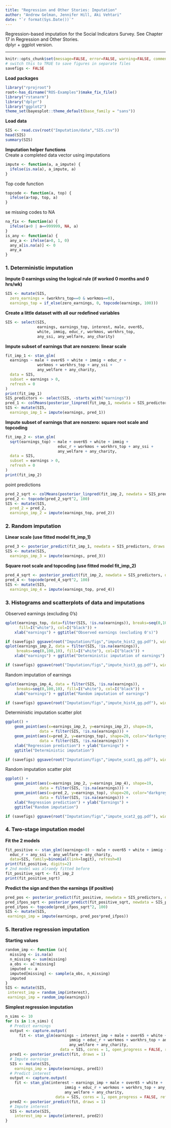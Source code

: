 ```yaml
---
title: "Regression and Other Stories: Imputation"
author: "Andrew Gelman, Jennifer Hill, Aki Vehtari"
date: "`r format(Sys.Date())`"
---
```

Regression-based imputation for the Social Indicators Survey. See
Chapter 17 in Regression and Other Stories.<br>
dplyr + ggplot version. 

-------------


```r
knitr::opts_chunk$set(message=FALSE, error=FALSE, warning=FALSE, comment=NA)
# switch this to TRUE to save figures in separate files
savefigs <- FALSE
```

**Load packages**

```r
library("rprojroot")
root<-has_dirname("ROS-Examples")$make_fix_file()
library("rstanarm")
library("dplyr")
library("ggplot2")
theme_set(bayesplot::theme_default(base_family = "sans"))
```

**Load data**

```r
SIS <- read.csv(root("Imputation/data","SIS.csv"))
head(SIS)
summary(SIS)
```

**Imputation helper functions**</br>
Create a completed data vector using imputations

```r
impute <- function(a, a_impute) {
  ifelse(is.na(a), a_impute, a)
}
```

Top code function

```r
topcode <- function(a, top) {
  ifelse(a>top, top, a)
}
```

se missing codes to NA

```r
na_fix <- function(a) {
  ifelse(a<0 | a==999999, NA, a)
}
is_any <- function(a) {
  any_a <- ifelse(a>0, 1, 0)
  any_a[is.na(a)] <- 0
  any_a
}
```

### 1.  Deterministic imputation
**Impute 0 earnings using the logical rule (if worked 0 months and 0 hrs/wk)**

```r
SIS <- mutate(SIS,
  zero_earnings = (workhrs_top==0 & workmos==0),
  earnings_top = if_else(zero_earnings, 0, topcode(earnings, 100)))
```

**Create a little dataset with all our redefined variables**

```r
SIS <- select(SIS,
              earnings, earnings_top, interest, male, over65,
              white, immig, educ_r, workmos, workhrs_top,
              any_ssi, any_welfare, any_charity)
```

**Impute subset of earnings that are nonzero:  linear scale**

```r
fit_imp_1 <- stan_glm(
  earnings ~ male + over65 + white + immig + educ_r +
              workmos + workhrs_top + any_ssi +
              any_welfare + any_charity,
  data = SIS,
  subset = earnings > 0,
  refresh = 0
)
print(fit_imp_1)
SIS_predictors <- select(SIS, -starts_with("earnings"))
pred_1 <- colMeans(posterior_linpred(fit_imp_1, newdata = SIS_predictors))
SIS <- mutate(SIS,
  earnings_imp_1 = impute(earnings, pred_1))
```

**Impute subset of earnings that are nonzero:  square root scale and topcoding**

```r
fit_imp_2 <- stan_glm(
  sqrt(earnings_top) ~ male + over65 + white + immig +
                       educ_r + workmos + workhrs_top + any_ssi +
                       any_welfare + any_charity,
  data = SIS,
  subset = earnings > 0,
  refresh = 0
)
print(fit_imp_2)
```

point predictions

```r
pred_2_sqrt <- colMeans(posterior_linpred(fit_imp_2, newdata = SIS_predictors))
pred_2 <- topcode(pred_2_sqrt^2, 100)
SIS <- mutate(SIS,
  pred_2 = pred_2,
  earnings_imp_2 = impute(earnings_top, pred_2))
```

### 2.  Random imputation
**Linear scale (use fitted model fit_imp_1)**

```r
pred_3 <- posterior_predict(fit_imp_1, newdata = SIS_predictors, draws = 1)
SIS <- mutate(SIS,
  earnings_imp_3 = impute(earnings, pred_3))
```

**Square root scale and topcoding (use fitted model fit_imp_2)**

```r
pred_4_sqrt <- posterior_predict(fit_imp_2, newdata = SIS_predictors, draws = 1)
pred_4 <- topcode(pred_4_sqrt^2, 100)
SIS <- mutate(SIS,
  earnings_imp_4 = impute(earnings_top, pred_4))
```

### 3.  Histograms and scatterplots of data and imputations

Observed earnings (excluding 0's)

```r
qplot(earnings_top, data=filter(SIS, !is.na(earnings)), breaks=seq(0,100,10),
      fill=I("white"), col=I("black")) +
    xlab("earnings") + ggtitle("Observed earnings (excluding 0's)")
```
```r
if (savefigs) ggsave(root("Imputation/figs","impute_hist2_gg.pdf"), width = 5, height = 4)
qplot(earnings_imp_2, data = filter(SIS, !is.na(earnings)),
     breaks=seq(0,100,10), fill=I("white"), col=I("black")) +
    xlab("earnings") + ggtitle("Deterministic imputation of earnings")
```
```r
if (savefigs) ggsave(root("Imputation/figs","impute_hist3_gg.pdf"), width = 5, height = 4)
```

Random imputation of earnings

```r
qplot(earnings_imp_4, data = filter(SIS, !is.na(earnings)),
     breaks=seq(0,100,10), fill=I("white"), col=I("black")) +
    xlab("earnings") + ggtitle("Random imputation of earnings")
```
```r
if (savefigs) ggsave(root("Imputation/figs","impute_hist4_gg.pdf"), width = 5, height = 4)
```

Deterministic imputation scatter plot

```r
ggplot() + 
    geom_point(aes(x=earnings_imp_2, y=earnings_imp_2), shape=19,
               data = filter(SIS, !is.na(earnings))) +
    geom_point(aes(x=pred_2, y=earnings_top), shape=20, color="darkgrey",
               data = filter(SIS, !is.na(earnings))) +
    xlab("Regression prediction") + ylab("Earnings") +
    ggtitle("Deterministic imputation")
```
```r
if (savefigs) ggsave(root("Imputation/figs","impute_scat1_gg.pdf"), width = 5, height = 4)
```

Random imputation scatter plot

```r
ggplot() + 
    geom_point(aes(x=earnings_imp_2, y=earnings_imp_4), shape=19,
               data = filter(SIS, !is.na(earnings))) +
    geom_point(aes(x=pred_2, y=earnings_top), shape=20, color="darkgrey",
               data = filter(SIS, !is.na(earnings))) +
    xlab("Regression prediction") + ylab("Earnings") +
    ggtitle("Random imputation")
```
```r
if (savefigs) ggsave(root("Imputation/figs","impute_scat2_gg.pdf"), width = 5, height = 4)
```

### 4. Two-stage imputation model
**Fit the 2 models**

```r
fit_positive <- stan_glm((earnings>0) ~ male + over65 + white + immig +
  educ_r + any_ssi + any_welfare + any_charity,
  data=SIS, family=binomial(link=logit), refresh=0)
print(fit_positive, digits=2)
# 2nd model was alraedy fitted before
fit_positive_sqrt <- fit_imp_2
print(fit_positive_sqrt)
```

**Predict the sign and then the earnings (if positive)**

```r
pred_pos <- posterior_predict(fit_positive, newdata = SIS_predictors, draws = 1)
pred_ifpos_sqrt <- posterior_predict(fit_positive_sqrt, newdata = SIS_predictors, draws = 1)
pred_ifpos <- topcode(pred_ifpos_sqrt^2, 100)
SIS <- mutate(SIS,
 earnings_imp = impute(earnings, pred_pos*pred_ifpos))
```

### 5.  Iterative regression imputation
**Starting values**

```r
random_imp <- function (a){
  missing <- is.na(a)
  n_missing <- sum(missing)
  a_obs <- a[!missing]
  imputed <- a
  imputed[missing] <- sample(a_obs, n_missing)
  imputed
}
SIS <- mutate(SIS,
 interest_imp = random_imp(interest),
 earnings_imp = random_imp(earnings))
```

**Simplest regression imputation**

```r
n_sims <- 10
for (s in 1:n_sims) {
  # Predict earnings
  output <- capture.output(
      fit <- stan_glm(earnings ~ interest_imp + male + over65 + white +
                            immig + educ_r + workmos + workhrs_top + any_ssi +
                            any_welfare + any_charity,
                        data = SIS, cores = 1, open_progress = FALSE, refresh=0))
  pred1 <- posterior_predict(fit, draws = 1)
  # Impute earnings
  SIS <- mutate(SIS,
    earnings_imp = impute(earnings, pred1))
  # Predict interest
  output <- capture.output(
    fit <- stan_glm(interest ~ earnings_imp + male + over65 + white +
                          immig + educ_r + workmos + workhrs_top + any_ssi +
                          any_welfare + any_charity,
                      data = SIS, cores = 1, open_progress = FALSE, refresh=0))
  pred2 <- posterior_predict(fit, draws = 1)
  # Impute interest
  SIS <- mutate(SIS,
    interest_imp = impute(interest, pred2))
}
```

